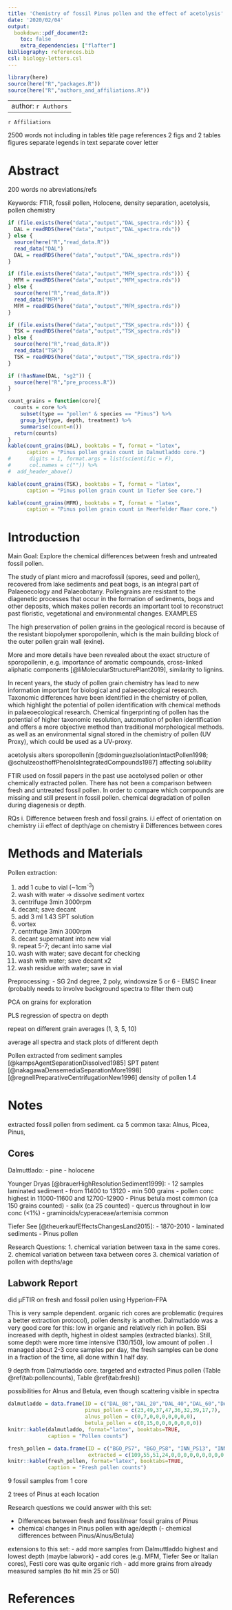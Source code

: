 ```yaml
---
title: 'Chemistry of fossil Pinus pollen and the effect of acetolysis'
date: '2020/02/04'
output:
  bookdown::pdf_document2:
    toc: false
    extra_dependencies: ["flafter"]
bibliography: references.bib
csl: biology-letters.csl
---
```


```r
library(here)
source(here("R","packages.R"))
source(here("R","authors_and_affiliations.R"))
```

---
author: `r Authors`
---
`r Affiliations`

2500 words not including in tables title page references
2 figs and 2 tables
figures separate legends in text
separate cover letter

 

# Abstract
200 words no abreviations/refs

Keywords: FTIR, fossil pollen, Holocene, density separation, acetolysis, pollen chemistry

<!-- READ DATA -->
```r
if (file.exists(here("data","output","DAL_spectra.rds"))) {
  DAL = readRDS(here("data","output","DAL_spectra.rds"))
} else {
  source(here("R","read_data.R"))
  read_data("DAL")
  DAL = readRDS(here("data","output","DAL_spectra.rds"))
}

if (file.exists(here("data","output","MFM_spectra.rds"))) {
  MFM = readRDS(here("data","output","MFM_spectra.rds"))
} else {
  source(here("R","read_data.R"))
  read_data("MFM")
  MFM = readRDS(here("data","output","MFM_spectra.rds"))
}

if (file.exists(here("data","output","TSK_spectra.rds"))) {
  TSK = readRDS(here("data","output","TSK_spectra.rds"))
} else {
  source(here("R","read_data.R"))
  read_data("TSK")
  TSK = readRDS(here("data","output","TSK_spectra.rds"))
}
```

<!-- PRE-PROCESS DATA -->
```r
if (!hasName(DAL, "sg2")) {
  source(here("R","pre_process.R"))
}
```


```r
count_grains = function(core){
  counts = core %>%
    subset(type == "pollen" & species == "Pinus") %>% 
    group_by(type, depth, treatment) %>%
    summarise(count=n())
  return(counts)
}
kable(count_grains(DAL), booktabs = T, format = "latex",
      caption = "Pinus pollen grain count in Dalmutladdo core.")
#      digits = 1, format.args = list(scientific = F),
#      col.names = c("")) %>% 
#  add_header_above()
```

```r
kable(count_grains(TSK), booktabs = T, format = "latex",
      caption = "Pinus pollen grain count in Tiefer See core.")
```

```r
kable(count_grains(MFM), booktabs = T, format = "latex",
      caption = "Pinus pollen grain count in Meerfelder Maar core.")
```


# Introduction

Main Goal: Explore the chemical differences between fresh and untreated fossil pollen.

The study of plant micro and macrofossil (spores, seed and pollen), recovered from lake sediments and peat bogs, is an integral part of Palaeoecology and Palaeobotany.
Pollengrains are resistant to the diagenetic processes that occur in the formation of sediments, bogs and other deposits, which makes pollen records an important tool to reconstruct past floristic, vegetational and environmental changes. 
EXAMPLES

The high preservation of pollen grains in the geological record is because of the resistant biopolymer sporopollenin, which is the main building block of the outer pollen grain wall (exine).

More and more details have been revealed about the exact structure of sporopollenin, e.g. importance of aromatic compounds, cross-linked aliphatic components [@liMolecularStructurePlant2019], similarity to lignins. 

In recent years, the study of pollen grain chemistry has lead to new information important for biological and palaeoecological research.
Taxonomic differences have been identified in the chemistry of pollen, which highlight the potential of pollen identification with chemical methods in palaeoecological research.
Chemical fingerprinting of pollen has the potential of higher taxonomic resolution, automation of pollen identification and offers a more objective method than traditional morphological methods.
as well as an environmental signal stored in the chemistry of pollen (UV Proxy), which could be used as a UV-proxy.


acetolysis alters sporopollenin [@dominguezIsolationIntactPollen1998; @schulzeosthoffPhenolsIntegratedCompounds1987] affecting solubility

FTIR used on fossil papers in the past use acetolysed pollen or other chemically extracted pollen. 
There has not been a comparison between fresh and untreated fossil pollen.
In order to compare which compounds are missing and still present in fossil pollen.
chemical degradation of pollen during diagenesis or depth.


RQs
i. Difference between fresh and fossil grains.
i.i effect of orientation on chemistry
i.ii effect of depth/age on chemistry
ii Differences between cores
    

# Methods and Materials

Pollen extraction:

1. add 1 cube to vial (~1cm^-3^)
2. wash with water -> dissolve sediment vortex
3. centrifuge 3min 3000rpm
4. decant; save decant
5. add 3 ml 1.43 SPT solution
6. vortex
7. centrifuge 3min 3000rpm
8. decant supernatant into new vial
9. repeat 5-7; decant into same vial
10. wash with water; save decant for checking
11. wash with water; save decant x2
12. wash residue with water; save in vial

Preprocessing:
- SG 2nd degree, 2 poly, windowsize 5 or 6
- EMSC linear (probably needs to involve background spectra to filter them out)

PCA on grains for exploration

PLS regression of spectra on depth

repeat on different grain averages (1, 3, 5, 10)

average all spectra and stack plots of different depth

Pollen extracted from sediment samples 
[@kampsAgentSeparationDissolved1985] SPT patent
[@nakagawaDensemediaSeparationMore1998] 
[@regnellPreparativeCentrifugationNew1996] density of pollen 1.4


# Notes
extracted fossil pollen from sediment.
ca 5 common taxa: Alnus, Picea, Pinus,

## Cores
Dalmuttlado:
- pine
- holocene

Younger Dryas [@brauerHighResolutionSediment1999]:
- 12 samples laminated sediment
- from  11400 to 13120
- min 500 grains
- pollen conc highest in 11000-11600 and 12700-12900
- Pinus betula most common (ca 150 grains counted)
- salix (ca 25 counted)
- quercus throughout in low conc (<1%)
- graminoids/cyperaceae/artemisia common

Tiefer See [@theuerkaufEffectsChangesLand2015]:
- 1870-2010
- laminated sediments
- Pinus pollen

Research Questions:
1. chemical variation between taxa in the same cores.
2. chemical variation between taxa between cores 
3. chemical variation of pollen with depths/age

## Labwork Report

did µFTIR on fresh and fossil pollen using Hyperion-FPA

This is very sample dependent.
organic rich cores are problematic (requires a better extraction protocol), pollen density is another.
Dalmutladdo was a very good core for this: low in organic and relatively rich in pollen.
BSi increased with depth, highest in oldest samples (extracted blanks).
Still, some depth were more time intensive (130/150), low amount of pollen .
I managed about 2-3 core samples per day, the fresh samples can be done in a fraction of the time, all done within 1 half day.

9 depth from Dalmutladdo core. targeted and extracted Pinus pollen (Table \@ref(tab:pollencounts), Table \@ref(tab:fresh))

possibilities for Alnus and Betula, even though scattering visible in spectra 

```r
dalmutladdo = data.frame(ID = c("DAL_08","DAL_20","DAL_40","DAL_60","DAL_90", "DAL_110","DAL_130","DAL_140","DAL_150"),
                         pinus_pollen = c(23,49,37,47,36,32,39,17,7),
                         alnus_pollen = c(0,7,0,0,0,0,0,0,0),
                         betula_pollen = c(0,15,0,0,0,0,0,0,0))
knitr::kable(dalmutladdo, format="latex", booktabs=TRUE,
             caption = "Pollen counts")
```

```r
fresh_pollen = data.frame(ID = c("BGO_PS7", "BGO_PS8", "INN_PS13", "INN_PS19A","NMBU_Pin_syl_14E1", "NMBU_Pin_syl_14H1", "NMBU_Aln_glu_14E1", "NMBU_Aln_glu_14J1", "NMBU_Aln_inc_14B1", "NMBU_Aln_inc_14G1", "NMBU_Bet_pub_14A1", "NMBU_Bet_pub_14B1", "NMBU_Cor_ave_14B1", "NMBU_Cor_ave_14C1"),
                          extracted = c(109,55,51,24,0,0,0,0,0,0,0,0,0,0))
knitr::kable(fresh_pollen, format="latex", booktabs=TRUE,
             caption = "Fresh pollen counts")
```

9 fossil samples from 1 core

2 trees of Pinus at each location

Research questions we could answer with this set:

- Differences between fresh and fossil/near fossil grains of Pinus
- chemical changes in Pinus pollen with age/depth
(- chemical differences between Pinus/Alnus/Betula)

extensions to this set:
- add more samples from Dalmuttladdo highest and lowest depth (maybe labwork)
- add cores (e.g. MFM, Tiefer See or Italian cores), Festi core was quite organic rich
- add more grains from already measured samples (to hit min 25 or 50)


# References
